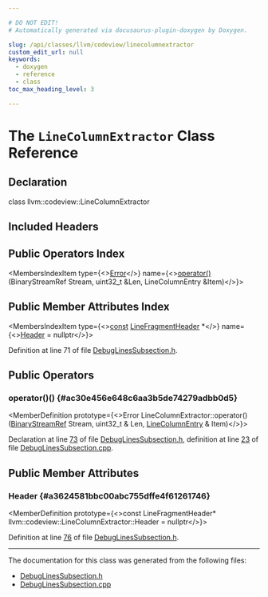 ```yaml
---

# DO NOT EDIT!
# Automatically generated via docusaurus-plugin-doxygen by Doxygen.

slug: /api/classes/llvm/codeview/linecolumnextractor
custom_edit_url: null
keywords:
  - doxygen
  - reference
  - class
toc_max_heading_level: 3

---
```





# The `LineColumnExtractor` Class Reference

<DoxygenPage pluginConfig={pluginConfig}>



## Declaration

<CodeBlock>class llvm::codeview::LineColumnExtractor</CodeBlock>

## Included Headers

<IncludesList>
<IncludesListItem
  filePath="llvm/DebugInfo/CodeView/DebugLinesSubsection.h"
  permalink="/docs/api/files/include/include/llvm/include/llvm/debuginfo/include/llvm/debuginfo/codeview/debuglinessubsection-h"
  isLocal="true" />
</IncludesList>

## Public Operators Index

<MembersIndex>

<MembersIndexItem
  type={<><a href="/docs/api/classes/llvm/error">Error</a></>}
  name={<><a href="#ac30e456e648c6aa3b5de74279adbb0d5">operator()</a> (BinaryStreamRef Stream, uint32&#95;t &amp;Len, LineColumnEntry &amp;Item)</>}>
</MembersIndexItem>

</MembersIndex>

## Public Member Attributes Index

<MembersIndex>

<MembersIndexItem
  type={<><a href="/docs/api/files/lib/lib/target/lib/target/aarch64/aarch64promoteconstant-cpp/#a90f8350fecae261c25be85d38b451bff">const</a> <a href="/docs/api/structs/llvm/codeview/linefragmentheader">LineFragmentHeader</a> &#42;</>}
  name={<><a href="#a3624581bbc00abc755dffe4f61261746">Header</a> = nullptr</>}>
</MembersIndexItem>

</MembersIndex>


Definition at line 71 of file <a href="/docs/api/files/include/include/llvm/include/llvm/debuginfo/include/llvm/debuginfo/codeview/debuglinessubsection-h">DebugLinesSubsection.h</a>.

<SectionDefinition>

## Public Operators

### operator()() {#ac30e456e648c6aa3b5de74279adbb0d5}

<MemberDefinition
  prototype={<>Error LineColumnExtractor::operator() (<a href="/docs/api/classes/llvm/binarystreamref">BinaryStreamRef</a> Stream, uint32&#95;t &amp; Len, <a href="/docs/api/structs/llvm/codeview/linecolumnentry">LineColumnEntry</a> &amp; Item)</>}>

Declaration at line <a href="/docs/api/files/include/include/llvm/include/llvm/debuginfo/include/llvm/debuginfo/codeview/debuglinessubsection-h/#l00073">73</a> of file <a href="/docs/api/files/include/include/llvm/include/llvm/debuginfo/include/llvm/debuginfo/codeview/debuglinessubsection-h">DebugLinesSubsection.h</a>, definition at line <a href="/docs/api/files/lib/lib/debuginfo/lib/debuginfo/codeview/debuglinessubsection-cpp/#l00023">23</a> of file <a href="/docs/api/files/lib/lib/debuginfo/lib/debuginfo/codeview/debuglinessubsection-cpp">DebugLinesSubsection.cpp</a>.
</MemberDefinition>

</SectionDefinition>

<SectionDefinition>

## Public Member Attributes

### Header {#a3624581bbc00abc755dffe4f61261746}

<MemberDefinition
  prototype={<>const LineFragmentHeader&#42; llvm::codeview::LineColumnExtractor::Header = nullptr</>}>

Definition at line <a href="/docs/api/files/include/include/llvm/include/llvm/debuginfo/include/llvm/debuginfo/codeview/debuglinessubsection-h/#l00076">76</a> of file <a href="/docs/api/files/include/include/llvm/include/llvm/debuginfo/include/llvm/debuginfo/codeview/debuglinessubsection-h">DebugLinesSubsection.h</a>.
</MemberDefinition>

</SectionDefinition>

<hr/>

The documentation for this class was generated from the following files:

<ul>
<li><a href="/docs/api/files/include/include/llvm/include/llvm/debuginfo/include/llvm/debuginfo/codeview/debuglinessubsection-h">DebugLinesSubsection.h</a></li>
<li><a href="/docs/api/files/lib/lib/debuginfo/lib/debuginfo/codeview/debuglinessubsection-cpp">DebugLinesSubsection.cpp</a></li>
</ul>

</DoxygenPage>
